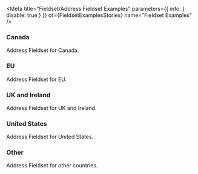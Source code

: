 

<Meta
  title="Fieldset/Address Fieldset Examples"
  parameters={{ info: { disable: true } }}
  of={FieldsetExamplesStories}
  name="Fieldset Examples"
/>

### Canada

Address Fieldset for Canada.

<Canvas story={FieldsetExamplesStories.Canada} />

### EU

Address Fieldset for EU.

<Canvas story={FieldsetExamplesStories.EU} />

### UK and Ireland

Address Fieldset for UK and Ireland.

<Canvas story={FieldsetExamplesStories.UkAndIreland} />

### United States

Address Fieldset for United States.

<Canvas story={FieldsetExamplesStories.UnitedStates} />

### Other

Address Fieldset for other countries.

<Canvas story={FieldsetExamplesStories.Other} />
